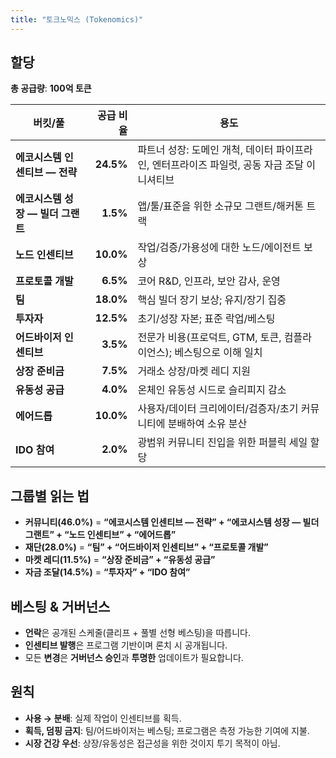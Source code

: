 ```yaml
---
title: "토크노믹스 (Tokenomics)"
---
```


## 할당

<Card title="토크노믹스 할당" img="/en/diagrams/tokenomics-allocation.png">
</Card>

**총 공급량**: **100억 토큰**

| 버킷/풀                              | 공급 비율 | 용도                                                                                                |
| ------------------------------------ | --------: | --------------------------------------------------------------------------------------------------- |
| **에코시스템 인센티브 — 전략**        |  **24.5%** | 파트너 성장: 도메인 개척, 데이터 파이프라인, 엔터프라이즈 파일럿, 공동 자금 조달 이니셔티브             |
| **에코시스템 성장 — 빌더 그랜트**     |   **1.5%** | 앱/툴/표준을 위한 소규모 그랜트/해커톤 트랙                                                         |
| **노드 인센티브**                    |  **10.0%** | 작업/검증/가용성에 대한 노드/에이전트 보상                                                          |
| **프로토콜 개발**                    |   **6.5%** | 코어 R&D, 인프라, 보안 감사, 운영                                                                    |
| **팀**                                |  **18.0%** | 핵심 빌더 장기 보상; 유지/장기 집중                                                                  |
| **투자자**                            |  **12.5%** | 초기/성장 자본; 표준 락업/베스팅                                                                      |
| **어드바이저 인센티브**               |   **3.5%** | 전문가 비용(프로덕트, GTM, 토큰, 컴플라이언스); 베스팅으로 이해 일치                                 |
| **상장 준비금**                       |   **7.5%** | 거래소 상장/마켓 레디 지원                                                                           |
| **유동성 공급**                       |   **4.0%** | 온체인 유동성 시드로 슬리피지 감소                                                                    |
| **에어드롭**                          |  **10.0%** | 사용자/데이터 크리에이터/검증자/초기 커뮤니티에 분배하여 소유 분산                                    |
| **IDO 참여**                          |   **2.0%** | 광범위 커뮤니티 진입을 위한 퍼블릭 세일 할당                                                          |

## 그룹별 읽는 법

* **커뮤니티(46.0%)** = **“에코시스템 인센티브 — 전략” + “에코시스템 성장 — 빌더 그랜트” + “노드 인센티브” + “에어드롭”**
* **재단(28.0%)** = **“팀” + “어드바이저 인센티브” + “프로토콜 개발”**
* **마켓 레디(11.5%)** = **“상장 준비금” + “유동성 공급”**
* **자금 조달(14.5%)** = **“투자자” + “IDO 참여”**

## 베스팅 & 거버넌스
<Card title="토크노믹스 베스팅" img="/en/diagrams/tokenomics-vesting.png">
</Card>

* **언락**은 공개된 스케줄(클리프 + 풀별 선형 베스팅)을 따릅니다.
* **인센티브 발행**은 프로그램 기반이며 론치 시 공개됩니다.
* 모든 **변경**은 **거버넌스 승인**과 **투명한** 업데이트가 필요합니다.

## 원칙
* **사용 → 분배**: 실제 작업이 인센티브를 획득.
* **획득, 덤핑 금지**: 팀/어드바이저는 베스팅; 프로그램은 측정 가능한 기여에 지불.
* **시장 건강 우선**: 상장/유동성은 접근성을 위한 것이지 투기 목적이 아님.


